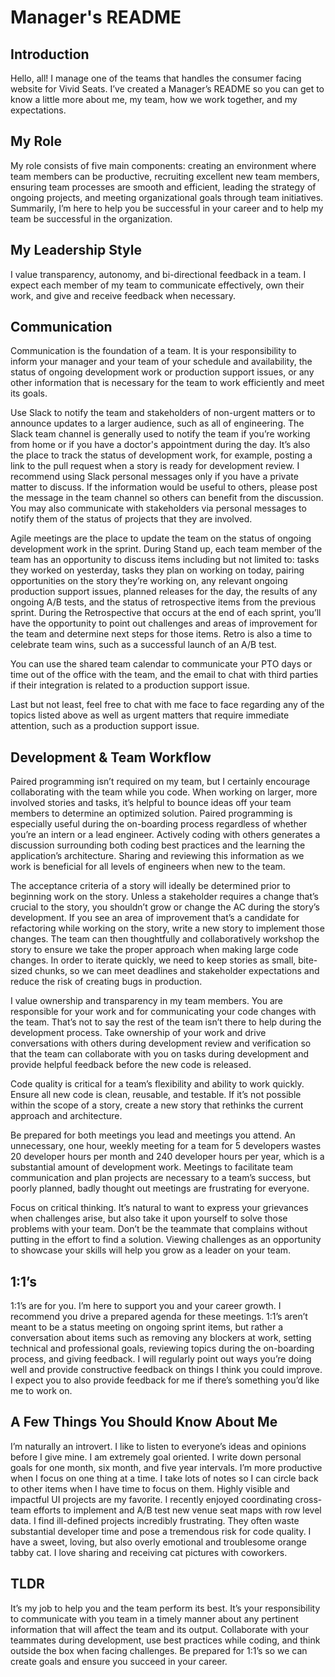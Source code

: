 # Manager's README

## Introduction

Hello, all! I manage one of the teams that handles the consumer facing website for Vivid Seats. I’ve created a Manager’s README so you can get to know a little more about me, my team, how we work together, and my expectations.

## My Role

My role consists of five main components: creating an environment where team members can be productive, recruiting excellent new team members, ensuring team processes are smooth and efficient, leading the strategy of ongoing projects, and meeting organizational goals through team initiatives. Summarily, I’m here to help you be successful in your career and to help my team be successful in the organization.

## My Leadership Style

I value transparency, autonomy, and bi-directional feedback in a team. I expect each member of my team to communicate effectively, own their work, and give and receive feedback when necessary.

## Communication

Communication is the foundation of a team. It is your responsibility to inform your manager and your team of your schedule and availability, the status of ongoing development work or production support issues, or any other information that is necessary for the team to work efficiently and meet its goals.

Use Slack to notify the team and stakeholders of non-urgent matters or to announce updates to a larger audience, such as all of engineering. The Slack team channel is generally used to notify the team if you’re working from home or if you have a doctor's appointment during the day. It’s also the place to track the status of development work, for example, posting a link to the pull request when a story is ready for development review. I recommend using Slack personal messages only if you have a private matter to discuss. If the information would be useful to others, please post the message in the team channel so others can benefit from the discussion. You may also communicate with stakeholders via personal messages to notify them of the status of projects that they are involved.

Agile meetings are the place to update the team on the status of ongoing development work in the sprint. During Stand up, each team member of the team has an opportunity to discuss items including but not limited to: tasks they worked on yesterday, tasks they plan on working on today, pairing opportunities on the story they’re working on, any relevant ongoing production support issues, planned releases for the day, the results of any ongoing A/B tests, and the status of retrospective items from the previous sprint. During the Retrospective that occurs at the end of each sprint, you’ll have the opportunity to point out challenges and areas of improvement for the team and determine next steps for those items. Retro is also a time to celebrate team wins, such as a successful launch of an A/B test.

You can use the shared team calendar to communicate your PTO days or time out of the office with the team, and the email to chat with third parties if their integration is related to a production support issue.

Last but not least, feel free to chat with me face to face regarding any of the topics listed above as well as urgent matters that require immediate attention, such as a production support issue.

## Development & Team Workflow

Paired programming isn’t required on my team, but I certainly encourage collaborating with the team while you code. When working on larger, more involved stories and tasks, it’s helpful to bounce ideas off your team members to determine an optimized solution. Paired programming is especially useful during the on-boarding process regardless of whether you’re an intern or a lead engineer. Actively coding with others generates a discussion surrounding both coding best practices and the learning the application’s architecture. Sharing and reviewing this information as we work is beneficial for all levels of engineers when new to the team.

The acceptance criteria of a story will ideally be determined prior to beginning work on the story. Unless a stakeholder requires a change that’s crucial to the story, you shouldn’t grow or change the AC during the story’s development. If you see an area of improvement that’s a candidate for refactoring while working on the story, write a new story to implement those changes. The team can then thoughtfully and collaboratively workshop the story to ensure we take the proper approach when making large code changes. In order to iterate quickly, we need to keep stories as small, bite-sized chunks, so we can meet deadlines and stakeholder expectations and reduce the risk of creating bugs in production.

I value ownership and transparency in my team members. You are responsible for your work and for communicating your code changes with the team. That’s not to say the rest of the team isn’t there to help during the development process. Take ownership of your work and drive conversations with others during development review and verification so that the team can collaborate with you on tasks during development and provide helpful feedback before the new code is released.

Code quality is critical for a team’s flexibility and ability to work quickly. Ensure all new code is clean, reusable, and testable. If it’s not possible within the scope of a story, create a new story that rethinks the current approach and architecture.

Be prepared for both meetings you lead and meetings you attend. An unnecessary, one hour, weekly meeting for a team for 5 developers wastes 20 developer hours per month and 240 developer hours per year, which is a substantial amount of development work. Meetings to facilitate team communication and plan projects are necessary to a team’s success, but poorly planned, badly thought out meetings are frustrating for everyone.

Focus on critical thinking. It’s natural to want to express your grievances when challenges arise, but also take it upon yourself to solve those problems with your team. Don’t be the teammate that complains without putting in the effort to find a solution. Viewing challenges as an opportunity to showcase your skills will help you grow as a leader on your team.

## 1:1’s

1:1’s are for you. I’m here to support you and your career growth. I recommend you drive a prepared agenda for these meetings. 1:1’s aren’t meant to be a status meeting on ongoing sprint items, but rather a conversation about items such as removing any blockers at work, setting technical and professional goals, reviewing topics during the on-boarding process, and giving feedback. I will regularly point out ways you’re doing well and provide constructive feedback on things I think you could improve. I expect you to also provide feedback for me if there’s something you’d like me to work on.

## A Few Things You Should Know About Me

I’m naturally an introvert. I like to listen to everyone’s ideas and opinions before I give mine.
I am extremely goal oriented. I write down personal goals for one month, six month, and five year intervals.
I’m more productive when I focus on one thing at a time. I take lots of notes so I can circle back to other items when I have time to focus on them.
Highly visible and impactful UI projects are my favorite. I recently enjoyed coordinating cross-team efforts to implement and A/B test new venue seat maps with row level data.
I find ill-defined projects incredibly frustrating. They often waste substantial developer time and pose a tremendous risk for code quality.
I have a sweet, loving, but also overly emotional and troublesome orange tabby cat. I love sharing and receiving cat pictures with coworkers.

## TLDR

It’s my job to help you and the team perform its best.
It’s your responsibility to communicate with you team in a timely manner about any pertinent information that will affect the team and its output.
Collaborate with your teammates during development, use best practices while coding, and think outside the box when facing challenges.
Be prepared for 1:1’s so we can create goals and ensure you succeed in your career.

